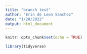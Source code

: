```yaml
---
title: "branch test"
author: "Erin de Leon Sanchez"
date: "1/20/2022"
output: html_document
---
```


```r
knitr::opts_chunk$set(echo = TRUE)

library(tidyverse)

```

